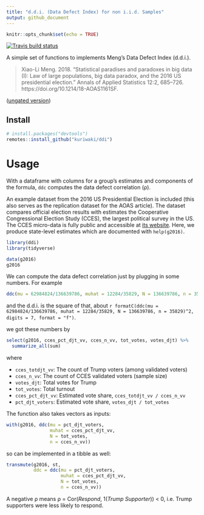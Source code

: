 ```yaml
---
title: "d.d.i. (Data Defect Index) for non i.i.d. Samples"
output: github_document
---
```


```r
knitr::opts_chunk$set(echo = TRUE)
```

<!-- badges: start -->
[![Travis build status](https://travis-ci.org/kuriwaki/ddi.svg?branch=master)](https://travis-ci.org/kuriwaki/ddi)
<!-- badges: end -->

A simple set of functions to implements Meng's Data Defect Index (d.d.i.).  

> Xiao-Li Meng. 2018. "Statistical paradises and paradoxes in big data (I): Law of large populations,  big data paradox, and the 2016 US presidential election." Annals of Applied  Statistics 12:2, 685–726. https://doi.org/10.1214/18-AOAS1161SF. 

([ungated version](https://statistics.fas.harvard.edu/files/statistics-2/files/statistical_paradises_and_paradoxes.pdf))


## Install

```r
# install.packages("devtools")
remotes::install_github("kuriwaki/ddi")
```



# Usage

With a dataframe with columns for a group's estimates and components of the formula, `ddc` computes the data defect correlation (&rho;).

An example dataset from the 2016 US Presidential Election is included (this also serves as the replication dataset for the AOAS article). The dataset compares official election results with estimates the Cooperative Congressional Election Study (CCES), the largest political survey in the US. The CCES micro-data is fully public and accessible at [its website](https://cces.gov.harvard.edu/). Here, we produce state-level estimates which are documented with `help(g2016)`.

```r
library(ddi)
library(tidyverse)

data(g2016)
g2016
```

We can compute the data defect correlation just by plugging in some numbers. For example
```r
ddc(mu = 62984824/136639786, muhat = 12284/35829, N = 136639786, n = 35829)
```

and the d.d.i. is the square of that, about `r formatC(ddc(mu = 62984824/136639786, muhat = 12284/35829, N = 136639786, n = 35829)^2, digits = 7, format = "f")`. 

we got these numbers by 
```r
select(g2016, cces_pct_djt_vv, cces_n_vv, tot_votes, votes_djt) %>%
  summarize_all(sum)
```

where 

* `cces_totdjt_vv`: The count of Trump voters (among validated voters)
* `cces_n_vv`: The count of CCES validated voters (sample size)
* `votes_djt`: Total votes for Trump
* `tot_votes`: Total turnout
* `cces_pct_djt_vv`: Estimated vote share, `cces_totdjt_vv / cces_n_vv`
* `pct_djt_voters`: Estimated vote share, `votes_djt / tot_votes`


The function also takes vectors as inputs:
```r
with(g2016, ddc(mu = pct_djt_voters,
                muhat = cces_pct_djt_vv, 
                N = tot_votes, 
                n = cces_n_vv))
```

so can be implemented in a tibble as well:
```r
transmute(g2016, st,
          ddc = ddc(mu = pct_djt_voters, 
                    muhat = cces_pct_djt_vv, 
                    N = tot_votes,
                    n = cces_n_vv))
```

A negative &rho; means &rho; = Cor(_Respond_, 1(_Trump Supporter_)) < 0, i.e. Trump supporters were less likely to respond. 

